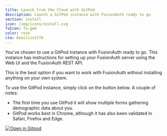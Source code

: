 ```yaml
---
title: Launch from the Cloud with GitPod
description: Launch a GitPod instance with FusionAuth ready to go
section: install
icon: /img/icons/install.svg
faIcon: fa-gem
color: rose
cta: EmailListCTA
---
```



You've chosen to use a GitPod instance with FusionAuth ready to go.  This instance has instructions for setting up your FusionAuth server using the Web UI and the FusionAuth REST API.

This is the best option if you want to work with FusionAuth without installing anything on your own system.

To use the GitPod instance, simply click on the button below.  A couple of notes:

- The first time you use GitPod it will show multiple forms gathering demographic data about you.
- GitPod works best in Chrome, although it has also been validated in Safari, Firefox and Edge.

[![Open in Gitpod](https://gitpod.io/button/open-in-gitpod.svg)](https://gitpod.io/#https://github.com/synedra/fusionauth-gitpod-install)